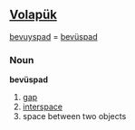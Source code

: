 == [[Volapük]] ==
[[bevuyspad]] = [[bevüspad]]  

===Noun===
'''bevüspad'''
 
# [[gap]]
# [[interspace]]
# space between two objects
